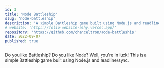 ```yaml
---
id: 3
title: 'Node Battleship'
slug: 'node-battleship'
description: 'A simple Battleship game built using Node.js and readline/sync.'
# website: 'https://folio-website-ashy.vercel.app/'
repository: 'https://github.com/chanceltron/node-battleship'
date: 2022-09-07
published: true
---
```


Do you like Battleship? Do you like Node? Well, you're in luck! This is a simple Battleship game built using Node.js and readline/sync.
